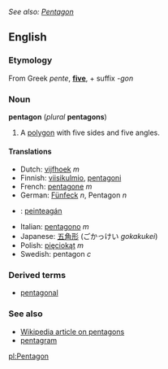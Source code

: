 ''See also: [[Pentagon]]''
==English==
===Etymology===
From Greek ''pente'', '''[[five]]''', + suffix ''-gon''
===Noun===

'''pentagon''' (''plural'' '''pentagons''')
#{{geometry}} A [[polygon]] with five sides and five angles.

====Translations====
*Dutch: [[vijfhoek]] ''m''
*Finnish: [[viisikulmio]], [[pentagoni]]
*French: [[pentagone]] ''m''
*German: [[Fünfeck]] ''n'', Pentagon ''n''
*{{ga}}: [[peinteagán]]
*Italian: [[pentagono]] ''m''
*Japanese: [[五角形]] (ごかっけい ''gokakukei'')
*Polish: [[pięciokąt]] ''m''
*Swedish: pentagon ''c''

===Derived terms===
*[[pentagonal]]

===See also===
*[[w:pentagon|Wikipedia article on pentagons]]
*[[pentagram]]

[[pl:Pentagon]]